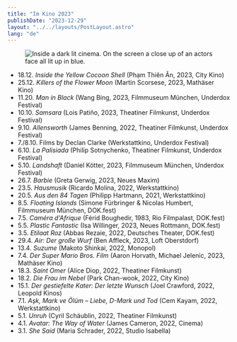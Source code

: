 ```yaml
---
title: "Im Kino 2023"
publishDate: "2023-12-29"
layout: "../../layouts/PostLayout.astro"
lang: "de"
---
```



<figure class="layout-grid">
  <Image
    src={heroImage}
    widths={[400, 800, 1200]}
    sizes={`(min-width: 1300px) 960px, calc(100vw - 2rem)`}
    format="webp"
    alt="Inside a dark lit cinema. On the screen a close up of an actors face all lit up in blue."
  />
</figure>

- 18.12. _Inside the Yellow Cocoon Shell_ (Phạm Thiên Ân, 2023, City Kino)
- 25.12. _Killers of the Flower Moon_ (Martin Scorsese, 2023, Mathäser Kino)
- 11.20. _Man in Black_ (Wang Bing, 2023, Filmmuseum München, Underdox Festival)
- 10.10. _Samsara_ (Lois Patiño, 2023, Theatiner Filmkunst, Underdox Festival)
- 9.10. _Allensworth_ (James Benning, 2022, Theatiner Filmkunst, Underdox Festival)
- 7./8.10. Films by Declan Clarke (Werkstattkino, Underdox Festival)
- 6.10. _La Palisiada_ (Philip Sotnychenko, Theatiner Filmkunst, Underdox Festival)
- 5.10. _Landshaft_ (Daniel Kötter, 2023, Filmmuseum München, Underdox Festival)
- 26.7. _Barbie_ (Greta Gerwig, 2023, Neues Maxim)
- 23.5. _Hausmusik_ (Ricardo Molina, 2022, Werkstattkino)
- 20.5. _Aus den 84 Tagen_ (Philipp Hartmann, 2021, Werkstattkino)
- 8.5. _Floating Islands_ (Simone Fürbringer & Nicolas Humbert, Filmmuseum München, DOK.fest)
- 7.5. _Caméra d'Afrique_ (Férid Boughedir, 1983, Rio Filmpalast, DOK.fest)
- 5.5. _Plastic Fantastic_ (Isa Willinger, 2023, Neues Rottmann, DOK.fest)
- 3.5. _Etilaat Roz_ (Abbas Rezaie, 2022, Deutsches Theater, DOK.fest)
- 29.4. _Air: Der große Wurf_ (Ben Affleck, 2023, Loft Oberstdorf)
- 13.4. _Suzume_ (Makoto Shinkai, 2022, Monopol)
- 7.4. _Der Super Mario Bros. Film_ (Aaron Horvath, Michael Jelenic, 2023, Mathäser Kino)
- 18.3. _Saint Omer_ (Alice Diop, 2022, Theatiner Filmkunst)
- 18.2. _Die Frau im Nebel_ (Park Chan-wook, 2022, City Kino)
- 15.1. _Der gestiefelte Kater: Der letzte Wunsch_ (Joel Crawford, 2022, Leopold Kinos)
- 7.1. _Aşk, Mark ve Ölüm – Liebe, D-Mark und Tod_ (Cem Kayam, 2022, Werkstattkino)
- 5.1. _Unruh_ (Cyril Schäublin, 2022, Theatiner Filmkunst)
- 4.1. _Avatar: The Way of Water_ (James Cameron, 2022, Cinema)
- 3.1. _She Said_ (Maria Schrader, 2022, Studio Isabella)
